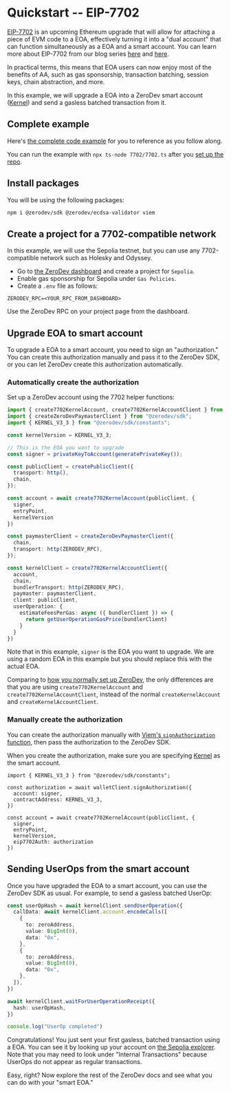 # Quickstart -- EIP-7702

[EIP-7702](https://github.com/ethereum/EIPs/blob/master/EIPS/eip-7702.md) is an upcoming Ethereum upgrade that will allow for attaching a piece of EVM code to a EOA, effectively turning it into a "dual account" that can function simultaneously as a EOA and a smart account.  You can learn more about EIP-7702 from our blog series [here](/blog/7702-adoption) and [here](/blog/7702-for-dapps).

In practical terms, this means that EOA users can now enjoy most of the benefits of AA, such as gas sponsorship, transaction batching, session keys, chain abstraction, and more.

In this example, we will upgrade a EOA into a ZeroDev smart account ([Kernel](https://github.com/zerodevapp/kernel)) and send a gasless batched transaction from it.

## Complete example

Here's [the complete code example](https://github.com/zerodevapp/zerodev-examples/blob/main/7702/7702.ts) for you to reference as you follow along.

You can run the example with `npx ts-node 7702/7702.ts` after you [set up the repo](https://github.com/zerodevapp/zerodev-examples?tab=readme-ov-file#zerodev-examples).

## Install packages

You will be using the following packages:

```bash
npm i @zerodev/sdk @zerodev/ecdsa-validator viem
```

## Create a project for a 7702-compatible network

In this example, we will use the Sepolia testnet, but you can use any 7702-compatible network such as Holesky and Odyssey.

- Go to [the ZeroDev dashboard](https://dashboard.zerodev.app) and create a project for `Sepolia`.
- Enable gas sponsorship for Sepolia under `Gas Policies`.
- Create a `.env` file as follows:

```env
ZERODEV_RPC=<YOUR_RPC_FROM_DASHBOARD>
```

Use the ZeroDev RPC on your project page from the dashboard.

## Upgrade EOA to smart account

To upgrade a EOA to a smart account, you need to sign an "authorization."  You can create this authorization manually and pass it to the ZeroDev SDK, or you can let ZeroDev create this authorization automatically. 

### Automatically create the authorization

Set up a ZeroDev account using the 7702 helper functions: 

```ts
import { create7702KernelAccount, create7702KernelAccountClient } from "@zerodev/ecdsa-validator";
import { createZeroDevPaymasterClient } from "@zerodev/sdk";
import { KERNEL_V3_3 } from "@zerodev/sdk/constants";

const kernelVersion = KERNEL_V3_3;

// This is the EOA you want to upgrade
const signer = privateKeyToAccount(generatePrivateKey());

const publicClient = createPublicClient({
  transport: http(),
  chain,
});

const account = await create7702KernelAccount(publicClient, {
  signer,
  entryPoint,
  kernelVersion
})

const paymasterClient = createZeroDevPaymasterClient({
  chain,
  transport: http(ZERODEV_RPC),
});

const kernelClient = create7702KernelAccountClient({
  account,
  chain,
  bundlerTransport: http(ZERODEV_RPC),
  paymaster: paymasterClient,
  client: publicClient,
  userOperation: {
    estimateFeesPerGas: async ({ bundlerClient }) => {
      return getUserOperationGasPrice(bundlerClient)
    }
  }
})
```

Note that in this example, `signer` is the EOA you want to upgrade.  We are using a random EOA in this example but you should replace this with the actual EOA.

Comparing to [how you normally set up ZeroDev](/sdk/core-api/create-account), the only differences are that you are using `create7702KernelAccount` and `create7702KernelAccountClient`, instead of the normal `createKernelAccount` and `createKernelAccountClient`.

### Manually create the authorization

You can create the authorization manually with [Viem's `signAuthorization` function](https://viem.sh/docs/eip7702/signAuthorization), then pass the authorization to the ZeroDev SDK.

When you create the authorization, make sure you are specifying [Kernel](https://github.com/zerodevapp/kernel) as the smart account.

```
import { KERNEL_V3_3 } from "@zerodev/sdk/constants";

const authorization = await walletClient.signAuthorization({
  account: signer,
  contractAddress: KERNEL_V3_3,
})

const account = await create7702KernelAccount(publicClient, {
  signer,
  entryPoint,
  kernelVersion,
  eip7702Auth: authorization
})
```

## Sending UserOps from the smart account

Once you have upgraded the EOA to a smart account, you can use the ZeroDev SDK as usual.  For example, to send a gasless batched UserOp:

```ts
const userOpHash = await kernelClient.sendUserOperation({
  callData: await kernelClient.account.encodeCalls([
    {
      to: zeroAddress,
      value: BigInt(0),
      data: "0x",
    },
    {
      to: zeroAddress,
      value: BigInt(0),
      data: "0x",
    },
  ]),
})

await kernelClient.waitForUserOperationReceipt({
  hash: userOpHash,
})

console.log("UserOp completed")
```

Congratulations!  You just sent your first gasless, batched transaction using a EOA.  You can see it by looking up your account on [the Sepolia explorer](https://sepolia.etherscan.io/).  Note that you may need to look under "Internal Transactions" because UserOps do not appear as regular transactions.

Easy, right?  Now explore the rest of the ZeroDev docs and see what you can do with your "smart EOA."
